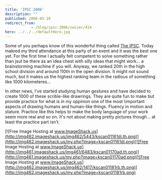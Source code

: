 ```yaml
---
title: 'IPSC 2006'
description: ""
published: 2006-05-18
redirect_from: 
            - /blog/ipsc-2006/swizec/414
hero: ../../../defaultHero.jpg
---
```

Some of you perhaps know of this wonderful thing called [The IPSC](http://ipsc2006.ksp.sk/index.php). Today makred my third attendance at this party of an event and it was the best one yet. For the first time I actually felt competent to solve something rather than jsut be there as an idea chest with silly ideas that might work... a brainstorming machine if you will. Anyway, we ranked 20th in the high school division and around 110th in the open division. It might not sound much, but it makes us the highest ranking team in the radious of something like 1000 kilometeres...  
  
In other news, I&#x27;ve started studying human gestures and have decided to create 1000 of these scrible-like drawrings. They are quite fun to make but provide practice for what is in my oppinion one of the most \\important aspects of drawing humans and human-like things. Fluency in motion and stature. Practice like this helps to make the body language of your work seem more real and so on. It&#x27;s not about making pretty pictures though... at least the practice part isn&#x27;t.  
  


[![Free Image Hosting at www.ImageShack.us](http://img462.imageshack.us/img462/5443/kscan01161di.th.png)](http://img462.imageshack.us/my.php?image=kscan01161di.png)[![Free Image Hosting at www.ImageShack.us](http://img461.imageshack.us/img461/6483/kscan01170ad.th.png)](http://img461.imageshack.us/my.php?image=kscan01170ad.png)[![Free Image Hosting at www.ImageShack.us](http://img462.imageshack.us/img462/1417/kscan01181rb.th.png)](http://img462.imageshack.us/my.php?image=kscan01181rb.png)